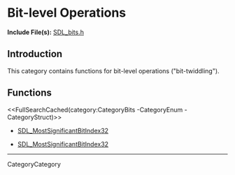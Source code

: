 
= Bit-level Operations =

'''Include File(s):''' [http://hg.libsdl.org/SDL/file/default/include/SDL_bits.h SDL_bits.h]


== Introduction ==

This category contains functions for bit-level operations ("bit-twiddling").

== Functions ==
<<FullSearchCached(category:CategoryBits -CategoryEnum -CategoryStruct)>>

<!-- BEGIN CATEGORY LIST -->
* [[SDL_MostSignificantBitIndex32]]
<!-- END CATEGORY LIST -->
<!-- BEGIN CATEGORY LIST -->
* [[SDL_MostSignificantBitIndex32]]
<!-- END CATEGORY LIST -->
----
CategoryCategory
